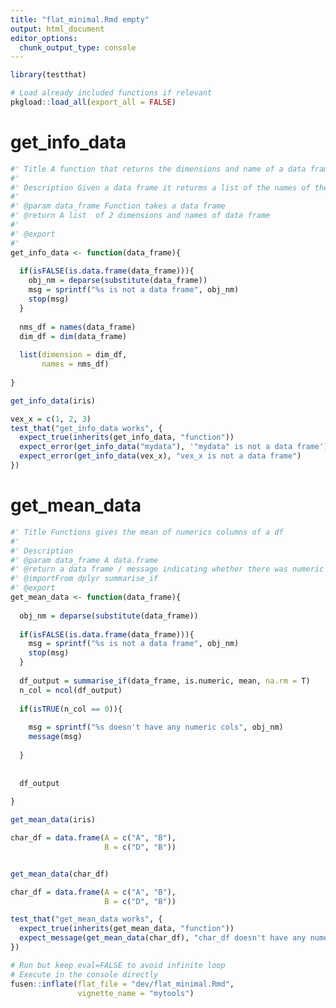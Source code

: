 ```yaml
---
title: "flat_minimal.Rmd empty"
output: html_document
editor_options: 
  chunk_output_type: console
---
```


```r
library(testthat)
```

<!--
You need to run the 'description' chunk in the '0-dev_history.Rmd' file before continuing your code there.
-->

```r
# Load already included functions if relevant
pkgload::load_all(export_all = FALSE)
```

# get_info_data


```r
#' Title A function that returns the dimensions and name of a data frame
#' 
#' Description Given a data frame it returms a list of the names of the df and dimensions
#' 
#' @param data_frame Function takes a data frame 
#' @return A list  of 2 dimensions and names of data frame
#' 
#' @export
#' 
get_info_data <- function(data_frame){
  
  if(isFALSE(is.data.frame(data_frame))){
    obj_nm = deparse(substitute(data_frame))
    msg = sprintf("%s is not a data frame", obj_nm)
    stop(msg)
  }
  
  nms_df = names(data_frame)
  dim_df = dim(data_frame)
  
  list(dimension = dim_df,
       names = nms_df)
  
}
```




```r
get_info_data(iris)
```



```r


vex_x = c(1, 2, 3)
test_that("get_info_data works", {
  expect_true(inherits(get_info_data, "function"))
  expect_error(get_info_data("mydata"), '"mydata" is not a data frame')
  expect_error(get_info_data(vex_x), "vex_x is not a data frame")
})
```


# get_mean_data

```r
#' Title Functions gives the mean of numerics columns of a df
#' 
#' Description
#' @param data_frame A data.frame 
#' @return a data frame / message indicating whether there was numeric cols found
#' @importFrom dplyr summarise_if
#' @export
get_mean_data <- function(data_frame){
  
  obj_nm = deparse(substitute(data_frame))
  
  if(isFALSE(is.data.frame(data_frame))){
    msg = sprintf("%s is not a data frame", obj_nm)
    stop(msg)
  }
  
  df_output = summarise_if(data_frame, is.numeric, mean, na.rm = T)
  n_col = ncol(df_output)
  
  if(isTRUE(n_col == 0)){
    
    msg = sprintf("%s doesn't have any numeric cols", obj_nm)
    message(msg)
    
  }
  
  
  df_output
  
}
```


```r
get_mean_data(iris)

char_df = data.frame(A = c("A", "B"),
                     B = c("D", "B"))


get_mean_data(char_df)
```


```r
char_df = data.frame(A = c("A", "B"),
                     B = c("D", "B"))

test_that("get_mean_data works", {
  expect_true(inherits(get_mean_data, "function"))
  expect_message(get_mean_data(char_df), "char_df doesn't have any numeric cols") 
})
```


```r
# Run but keep eval=FALSE to avoid infinite loop
# Execute in the console directly
fusen::inflate(flat_file = "dev/flat_minimal.Rmd", 
               vignette_name = "mytools")
```
